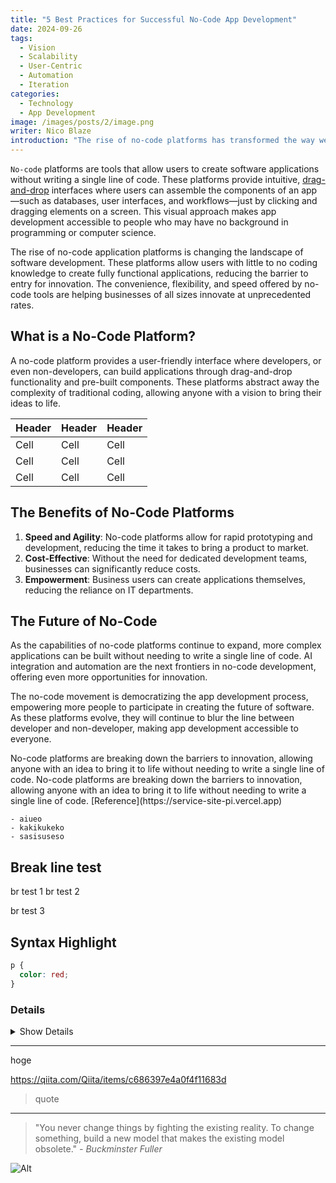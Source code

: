 ```yaml
---
title: "5 Best Practices for Successful No-Code App Development"
date: 2024-09-26
tags:
  - Vision
  - Scalability
  - User-Centric
  - Automation
  - Iteration
categories:
  - Technology
  - App Development
image: /images/posts/2/image.png
writer: Nico Blaze
introduction: "The rise of no-code platforms has transformed the way we approach app development. By enabling individuals without traditional coding skills to build fully functional applications, no-code tools have opened up a world of possibilities for businesses, entrepreneurs, and creatives alike. However, to fully leverage the power of no-code, it’s essential to follow best practices that ensure the success and scalability of your project. Here are five best practices to help you get the most out of your no-code app development journey."
---
```


`No-code` platforms are tools that allow users to create software applications without writing a single line of code. These platforms provide intuitive, [drag-and-drop](https://developer.mozilla.org/ja/docs/Web/API/HTML_Drag_and_Drop_API) interfaces where users can assemble the components of an app—such as databases, user interfaces, and workflows—just by clicking and dragging elements on a screen. This visual approach makes app development accessible to people who may have no background in programming or computer science.

The rise of no-code application platforms is changing the landscape of software development. These platforms allow users with little to no coding knowledge to create fully functional applications, reducing the barrier to entry for innovation. The convenience, flexibility, and speed offered by no-code tools are helping businesses of all sizes innovate at unprecedented rates.

## What is a No-Code Platform?

A no-code platform provides a user-friendly interface where developers, or even non-developers, can build applications through drag-and-drop functionality and pre-built components. These platforms abstract away the complexity of traditional coding, allowing anyone with a vision to bring their ideas to life.

| Header | Header | Header |
| ------ | ------ | ------ |
| Cell   | Cell   | Cell   |
| Cell   | Cell   | Cell   |
| Cell   | Cell   | Cell   |

## The Benefits of No-Code Platforms

1. **Speed and Agility**: No-code platforms allow for rapid prototyping and development, reducing the time it takes to bring a product to market.
2. **Cost-Effective**: Without the need for dedicated development teams, businesses can significantly reduce costs.
3. **Empowerment**: Business users can create applications themselves, reducing the reliance on IT departments.

## The Future of No-Code

As the capabilities of no-code platforms continue to expand, more complex applications can be built without needing to write a single line of code. AI integration and automation are the next frontiers in no-code development, offering even more opportunities for innovation.

The no-code movement is democratizing the app development process, empowering more people to participate in creating the future of software. As these platforms evolve, they will continue to blur the line between developer and non-developer, making app development accessible to everyone.

<Callout>
  No-code platforms are breaking down the barriers to innovation, allowing anyone with an idea to bring it to life without needing to write a single line of code.
</Callout>

<Callout type="danger">
  No-code platforms are breaking down the barriers to innovation, allowing anyone with an idea to bring it to life without needing to write a single line of code.
  [Reference](https://service-site-pi.vercel.app)
</Callout>

```
- aiueo
- kakikukeko
- sasisuseso
```

## Break line test

br test 1
br test 2

br test 3

## Syntax Highlight

```css
p {
  color: red;
}
```

### Details

<details>
<summary>Show Details</summary>

```rb
puts 'Hello, World'
```

</details>

---

hoge

https://qiita.com/Qiita/items/c686397e4a0f4f11683d

> quote

---

> "You never change things by fighting the existing reality. To change something, build a new model that makes the existing model obsolete."
> <cite>- Buckminster Fuller</cite>

![Alt](/images/posts/2/image.png)
